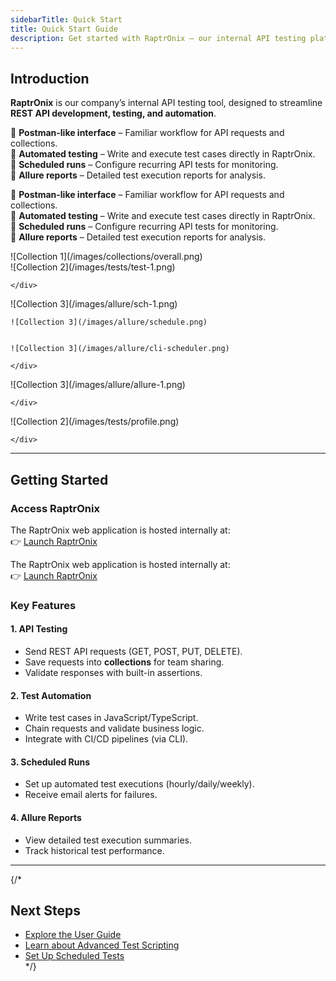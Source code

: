 ```yaml
---
sidebarTitle: Quick Start  
title: Quick Start Guide  
description: Get started with RaptrOnix – our internal API testing platform for REST APIs, featuring automated testing, scheduling, and Allure reports.  
---  
```


## Introduction

**RaptrOnix** is our company’s internal API testing tool, designed to streamline **REST API development, testing, and automation**.  

🔹 **Postman-like interface** – Familiar workflow for API requests and collections.  
🔹 **Automated testing** – Write and execute test cases directly in RaptrOnix.  
🔹 **Scheduled runs** – Configure recurring API tests for monitoring.  
🔹 **Allure reports** – Detailed test execution reports for analysis.  

🔹 **Postman-like interface** – Familiar workflow for API requests and collections.\
🔹 **Automated testing** – Write and execute test cases directly in RaptrOnix.\
🔹 **Scheduled runs** – Configure recurring API tests for monitoring.\
🔹 **Allure reports** – Detailed test execution reports for analysis.

<Tabs>
  <Tab title="Overall">
    <div className="image-slide">
    ![Collection 1](/images/collections/overall.png)
    </div>
  </Tab>
  <Tab title="Test Scripts">
    <div className="image-slide">
    ![Collection 2](/images/tests/test-1.png)

    </div>
  </Tab>
  <Tab title="Schedule Jobs">
    <div className="image-slide">
    ![Collection 3](/images/allure/sch-1.png)

    
    ![Collection 3](/images/allure/schedule.png)

    
    ![Collection 3](/images/allure/cli-scheduler.png)

    </div>
  </Tab>
  <Tab title="Allure Results">
    <div className="image-slide">
    ![Collection 3](/images/allure/allure-1.png)

    </div>
  </Tab>
  <Tab title="Profile & Wrokspaces,Tokens">
    <div className="image-slide">
    ![Collection 2](/images/tests/profile.png)

    </div>
  </Tab>
</Tabs>

---

## Getting Started

### Access RaptrOnix  
The RaptrOnix web application is hosted internally at:  
👉 [Launch RaptrOnix](http://172.16.111.83:3333)  

The RaptrOnix web application is hosted internally at:\
👉 [Launch RaptrOnix](http://172.16.111.83:3333)

### Key Features

#### 1. **API Testing**

- Send REST API requests (GET, POST, PUT, DELETE).
- Save requests into **collections** for team sharing.
- Validate responses with built-in assertions.

#### 2. **Test Automation**

- Write test cases in JavaScript/TypeScript.
- Chain requests and validate business logic.
- Integrate with CI/CD pipelines (via CLI).

#### 3. **Scheduled Runs**

- Set up automated test executions (hourly/daily/weekly).
- Receive email alerts for failures.

#### 4. **Allure Reports**

- View detailed test execution summaries.
- Track historical test performance.

---

{/*
## Next Steps  
- [Explore the User Guide](/documentation/user-guide)  
- [Learn about Advanced Test Scripting](/documentation/automation)  
- [Set Up Scheduled Tests](/documentation/scheduler)  
*/}